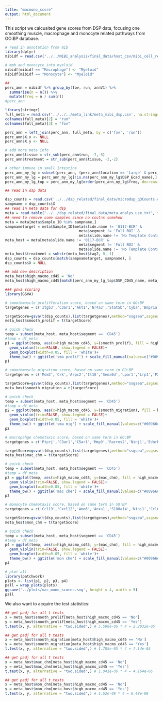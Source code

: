 ```yaml
---
title: "macmono_score"
output: html_document
---
```


This script we calcualted gene scores from DSP data, focusing one smoothing muscle, macrophage and monocyte related pathways from GO:BP database.

```r
# read in annotation from mib
library(dplyr)
mibidf = read.csv('../../MIBI_analysis/final_data/host_csv/mibi_cell_resultann_0411.csv')

# mph and monocyte into myeloid
mibidf[mibidf == "Macrophage"] <- "Myeloid"
mibidf[mibidf == "Monocyte"] <- "Myeloid"

##
perc_ann = mibidf %>% group_by(fov, run, annV1) %>% 
  summarise(n = n()) %>%
  mutate(freq = n / sum(n))
#perc_ann
```


```r
library(stringr)
full_meta = read.csv('../../../meta_link/meta_mibi_dsp.csv', na.strings=c("","NA"))
colnames(full_meta)[2] = "run"
colnames(full_meta)[3] = "fov"

perc_ann = left_join(perc_ann, full_meta, by = c('fov', 'run'))
perc_ann$X.x <- NULL
perc_ann$X.y <- NULL

# add more meta info
perc_ann$tissue = str_sub(perc_ann$run, -7,-6)
perc_ann$treatment = str_sub(perc_ann$tissue, -3,-2)

# other immune in small intestine
perc_ann_my_lg = subset(perc_ann, (perc_ann$location == 'Large' & perc_ann$annV1 == 'Myeloid'))
perc_ann_my_lg = perc_ann_my_lg[!is.na(perc_ann_my_lg$DSP_Ecad_name),]
perc_ann_my_lg_top = perc_ann_my_lg[order(perc_ann_my_lg$freq, decreasing = T)[1:15],] # tried 20 then 15
```


```r
## read in dsp data

dsp_counts = read.csv('../../dsp_related/final_data/microdsp_q3Counts.csv')
sampname = dsp_counts$X
## read in meta data for dsp
meta = read.table("../../dsp_related/final_data/meta_analys_use.txt", sep = '\t', header = T, na.strings=c("","NA"))
## need to remove some samples since no coutns somehow
meta = meta[meta$Sample_ID %in% sampname,]
sampnametarget = meta$Sample_ID[meta$slide.name != '0117-BCR' &
                                  meta$segment != 'Full ROI' &
                                  meta$slide.name != 'No Template Control']# sample names for wta analysis
meta_host = meta[meta$slide.name != '0117-BCR' &
                                  meta$segment != 'Full ROI' &
                                  meta$slide.name != 'No Template Control',]# sample names for wta analysis
meta_host$treatment = substr(meta_host$tag2, 0, 1)
dsp_counts = dsp_counts[match(sampnametarget, sampname), ]
dsp_counts$X = NULL

## add new description
meta_host$high_macmo_cd45 = 'No'
meta_host$high_macmo_cd45[match(perc_ann_my_lg_top$DSP_CD45_name, meta_host$Sample_ID)] = 'Yes'
```


```r
### gsva scoring
library(GSVA)

# smoothmuscle prolifferation score, based on same term in GO:BP
targetgenes = c('Itgb3','C3ar1','Akt1','Nr4a3','Stat5b','Cyba','Bmpr1a','Hmgcr','Gnai2','Ern1','Bmp4','Mmp9','Camk2d','Aif1','Tgm2','Id2','Jak2','Pdgfrb','Ereg','Mmp2','Hif1a','Thbs1','Igfbp5')

targetScore=gsva(t(dsp_counts),list(targetgenes),method="ssgsea",ssgsea.norm=TRUE,verbose=T)
meta_host$smooth_prolif = t(targetScore)

# quick check
temp = subset(meta_host, meta_host$segment == 'CD45')
#temp = df_meta
p1 = ggplot(temp, aes(x=high_macmo_cd45, y=(smooth_prolif), fill = high_macmo_cd45)) + 
  geom_violin(trim=FALSE, show.legend = FALSE)+
  geom_boxplot(width=0.05, fill = 'white')+
  theme_bw() + ggtitle('sma prolif') + scale_fill_manual(values=c("#00966d", "#cf4528"))
p1

```

```r
# smoothmuscle migration score, based on same term in GO:BP
targetgenes = c('Mdm2','Crk','Arpc2','Il18','Sema6d','Lpar1','Lrp1','P2ry2','Egr1','Ptger4','Itgb3','Nr4a3','Stat5b','Dock7','F3','Postn','Smo','Tmsb4x','Camk2d','Plau','Aif1','Pdgfrb','S100a11','Igfbp5')

targetScore=gsva(t(dsp_counts),list(targetgenes),method="ssgsea",ssgsea.norm=TRUE,verbose=T)
meta_host$smooth_migration = t(targetScore)

# quick check
temp = subset(meta_host, meta_host$segment == 'CD45')
#temp = df_meta
p2 = ggplot(temp, aes(x=high_macmo_cd45, y=(smooth_migration), fill = high_macmo_cd45)) + 
  geom_violin(trim=FALSE, show.legend = FALSE)+
  geom_boxplot(width=0.05, fill = 'white')+
  theme_bw() + ggtitle('sma mig') + scale_fill_manual(values=c("#00966d", "#cf4528"))
p2

```

```r
# macropahge chemotaxis score, based on same term in GO:BP
targetgenes = c('Ptprj','C3ar1','C5ar1','Mmp9','Rarres2','Ninj1','Ednrb','Csf1r','Mmp2','Thbs1')

targetScore=gsva(t(dsp_counts),list(targetgenes),method="ssgsea",ssgsea.norm=TRUE,verbose=T)
meta_host$mac_chm = t(targetScore)

# quick check
temp = subset(meta_host, meta_host$segment == 'CD45')
#temp = df_meta
p3 = ggplot(temp, aes(x=high_macmo_cd45, y=(mac_chm), fill = high_macmo_cd45)) + 
  geom_violin(trim=FALSE, show.legend = FALSE)+
  geom_boxplot(width=0.05, fill = 'white')+
  theme_bw() + ggtitle('mac che') + scale_fill_manual(values=c("#00966d", "#cf4528"))
p3

```

```r
# monocyte chemotaxis score, based on same term in GO:BP
targetgenes = c('Ccl19','Cxcl12','Ano6','Anxa1','S100a14','Ninj1','Ccl6','Ccl11','Aif1','Ccl17','Dusp1','Ccl8','Lgmn')

targetScore=gsva(t(dsp_counts),list(targetgenes),method="ssgsea",ssgsea.norm=TRUE,verbose=T)
meta_host$mon_chm = t(targetScore)

# quick check
temp = subset(meta_host, meta_host$segment == 'CD45')
#temp = df_meta
p4 = ggplot(temp, aes(x=high_macmo_cd45, y=(mac_chm), fill = high_macmo_cd45)) + 
  geom_violin(trim=FALSE, show.legend = FALSE)+
  geom_boxplot(width=0.05, fill = 'white')+
  theme_bw() + ggtitle('mon che') + scale_fill_manual(values=c("#00966d", "#cf4528"))
p4

```

```r
# plot all
library(patchwork)
plots <- list(p1, p2, p3, p4)
pall = wrap_plots(plots)
ggsave('../plots/mac_mono_scores.svg', height = 4, width = 5)
pall
```



We also want to acquire the test statistics:

```r
## get padj for all t tests
x = meta_host$smooth_prolif[meta_host$high_macmo_cd45 == 'No']
y = meta_host$smooth_prolif[meta_host$high_macmo_cd45 == 'Yes']
t.test(x, y, alternative = "two.sided",) # 5.508e-06 * 4 = 2.2032e-05
```

```r
## get padj for all t tests
x = meta_host$smooth_migration[meta_host$high_macmo_cd45 == 'No']
y = meta_host$smooth_migration[meta_host$high_macmo_cd45 == 'Yes']
t.test(x, y, alternative = "two.sided",) # 1.785e-05 * 4 = 7.14e-05
```

```r
## get padj for all t tests
x = meta_host$mac_chm[meta_host$high_macmo_cd45 == 'No']
y = meta_host$mac_chm[meta_host$high_macmo_cd45 == 'Yes']
t.test(x, y, alternative = "two.sided",) # 1.041e-06 * 4 = 4.164e-06
```

```r
## get padj for all t tests
x = meta_host$mon_chm[meta_host$high_macmo_cd45 == 'No']
y = meta_host$mon_chm[meta_host$high_macmo_cd45 == 'Yes']
t.test(x, y, alternative = "two.sided",) # 1.62e-08 * 4 = 6.48e-08
```


